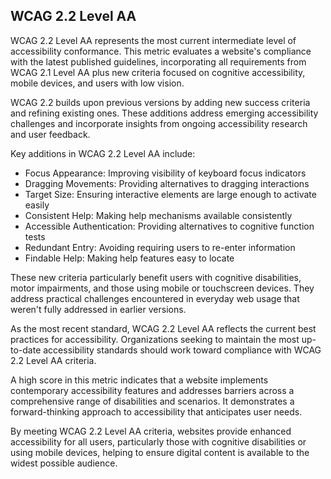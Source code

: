 ## WCAG 2.2 Level AA

WCAG 2.2 Level AA represents the most current intermediate level of accessibility conformance. This metric evaluates a website's compliance with the latest published guidelines, incorporating all requirements from WCAG 2.1 Level AA plus new criteria focused on cognitive accessibility, mobile devices, and users with low vision.

WCAG 2.2 builds upon previous versions by adding new success criteria and refining existing ones. These additions address emerging accessibility challenges and incorporate insights from ongoing accessibility research and user feedback.

Key additions in WCAG 2.2 Level AA include:

- Focus Appearance: Improving visibility of keyboard focus indicators
- Dragging Movements: Providing alternatives to dragging interactions
- Target Size: Ensuring interactive elements are large enough to activate easily
- Consistent Help: Making help mechanisms available consistently
- Accessible Authentication: Providing alternatives to cognitive function tests
- Redundant Entry: Avoiding requiring users to re-enter information
- Findable Help: Making help features easy to locate

These new criteria particularly benefit users with cognitive disabilities, motor impairments, and those using mobile or touchscreen devices. They address practical challenges encountered in everyday web usage that weren't fully addressed in earlier versions.

As the most recent standard, WCAG 2.2 Level AA reflects the current best practices for accessibility. Organizations seeking to maintain the most up-to-date accessibility standards should work toward compliance with WCAG 2.2 Level AA criteria.

A high score in this metric indicates that a website implements contemporary accessibility features and addresses barriers across a comprehensive range of disabilities and scenarios. It demonstrates a forward-thinking approach to accessibility that anticipates user needs.

By meeting WCAG 2.2 Level AA criteria, websites provide enhanced accessibility for all users, particularly those with cognitive disabilities or using mobile devices, helping to ensure digital content is available to the widest possible audience.
